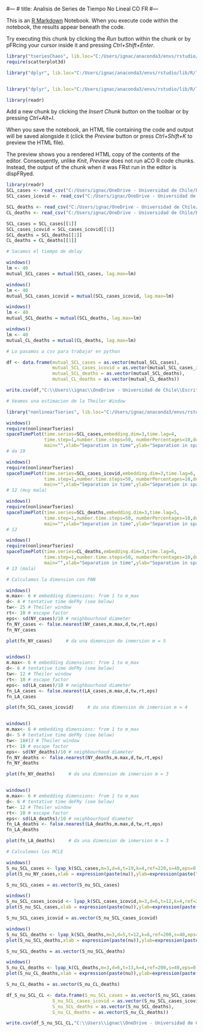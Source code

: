 #---
# title: Analisis de Series de Tiempo No Lineal CO FR
#---

This is an [R Markdown](http://rmarkdown.rstudio.com) Notebook. When you execute code within the notebook, the results appear beneath the code. 

Try executing this chunk by clicking the *Run* button within the chunk or by pFRcing your cursor inside it and pressing *Ctrl+Shift+Enter*. 

```r
library("tseriesChaos", lib.loc="C:/Users/ignac/anaconda3/envs/rstudio/lib/R/library")
require(scatterplot3d)

library("dplyr", lib.loc="C:/Users/ignac/anaconda3/envs/rstudio/lib/R/library")


library("dplyr", lib.loc="C:/Users/ignac/anaconda3/envs/rstudio/lib/R/library")

library(readr)
```

Add a new chunk by clicking the *Insert Chunk* button on the toolbar or by pressing *Ctrl+Alt+I*.

When you save the notebook, an HTML file containing the code and output will be saved alongside it (click the *Preview* button or press *Ctrl+Shift+K* to preview the HTML file).

The preview shows you a rendered HTML copy of the contents of the editor. Consequently, unlike *Knit*, *Preview* does not run aCO R code chunks. Instead, the output of the chunk when it was FRst run in the editor is dispFRyed.
```r
library(readr)
SCL_cases <- read_csv("C:/Users/ignac/OneDrive - Universidad de Chile/Escritorio/Practica-II-Covid-1/Presentacion/SCL_cases")
SCL_cases_icovid <- read_csv("C:/Users/ignac/OneDrive - Universidad de Chile/Escritorio/Practica-II-Covid-1/Presentacion/SCL_cases_icovid")

SCL_deaths <- read_csv("C:/Users/ignac/OneDrive - Universidad de Chile/Escritorio/Practica-II-Covid-1/Presentacion/SCL_deaths")
CL_deaths <- read_csv("C:/Users/ignac/OneDrive - Universidad de Chile/Escritorio/Practica-II-Covid-1/Presentacion/CL_deaths")

SCL_cases = SCL_cases[[1]]
SCL_cases_icovid = SCL_cases_icovid[[1]]
SCL_deaths = SCL_deaths[[1]]
CL_deaths = CL_deaths[[1]]
```

```r
# Sacamos el tiempo de delay

windows()
lm <- 40
mutual_SCL_cases = mutual(SCL_cases, lag.max=lm)

windows()
lm <- 40
mutual_SCL_cases_icovid = mutual(SCL_cases_icovid, lag.max=lm)

windows()
lm <- 40
mutual_SCL_deaths = mutual(SCL_deaths, lag.max=lm)

windows()
lm <- 40
mutual_CL_deaths = mutual(CL_deaths, lag.max=lm)

# Lo pasamos a csv para trabajar en python

df <- data.frame(mutual_SCL_cases = as.vector(mutual_SCL_cases),
                 mutual_SCL_cases_icovid = as.vector(mutual_SCL_cases_icovid),
                 mutual_SCL_deaths = as.vector(mutual_SCL_deaths),
                 mutual_CL_deaths = as.vector(mutual_CL_deaths))

write.csv(df,"C:\\Users\\ignac\\OneDrive - Universidad de Chile\\Escritorio\\Practica-II-Covid-1\\Presentacion\\AMI_SCL_CL.csv", row.names = FALSE)
```
```r
# Veamos una estimacion de la Theiler Window

library("nonlinearTseries", lib.loc="C:/Users/ignac/anaconda3/envs/rstudio/lib/R/library")

windows()
require(nonlinearTseries)
spaceTimePlot(time.series=SCL_cases,embedding.dim=3,time.lag=4,
              time.step=1,number.time.steps=50, numberPercentages=10,do.plot=TRUE,
              main="",xlab="Separation in time",ylab="Separation in space")
# da 19

windows()
require(nonlinearTseries)
spaceTimePlot(time.series=SCL_cases_icovid,embedding.dim=3,time.lag=6,
              time.step=1,number.time.steps=50, numberPercentages=10,do.plot=TRUE,
              main="",xlab="Separation in time",ylab="Separation in space")
# 12 (muy mala)

windows()
require(nonlinearTseries)
spaceTimePlot(time.series=SCL_deaths,embedding.dim=3,time.lag=5,
              time.step=1,number.time.steps=50, numberPercentages=10,do.plot=TRUE,
              main="",xlab="Separation in time",ylab="Separation in space")
# 12

windows()
require(nonlinearTseries)
spaceTimePlot(time.series=CL_deaths,embedding.dim=3,time.lag=6,
              time.step=1,number.time.steps=50, numberPercentages=10,do.plot=TRUE,
              main="",xlab="Separation in time",ylab="Separation in space")
# 13 (mala)

```

```r
# Calculamos la dimension con FNN

windows()
m.max<- 6 # embedding dimensions: from 1 to m_max
d<- 4 # tentative time deFRy (see below)
tw<- 25 # Theiler window
rt<- 10 # escape factor
eps<- sd(NY_cases)/10 # neighbourhood diameter
fn_NY_cases <- false.nearest(NY_cases,m.max,d,tw,rt,eps)
fn_NY_cases

plot(fn_NY_cases)     # da una dimension de inmersion m = 5


windows()
m.max<- 6 # embedding dimensions: from 1 to m_max
d<- 6 # tentative time deFRy (see below)
tw<- 12 # Theiler window
rt<- 10 # escape factor
eps<- sd(LA_cases)/10 # neighbourhood diameter
fn_LA_cases <- false.nearest(LA_cases,m.max,d,tw,rt,eps)
fn_LA_cases

plot(fn_SCL_cases_icovid)     # da una dimension de inmersion m = 4


windows()
m.max<- 6 # embedding dimensions: from 1 to m_max
d<- 5 # tentative time deFRy (see below)
tw<- 18#13 # Theiler window
rt<- 10 # escape factor
eps<- sd(NY_deaths)/10 # neighbourhood diameter
fn_NY_deaths <- false.nearest(NY_deaths,m.max,d,tw,rt,eps)
fn_NY_deaths

plot(fn_NY_deaths)     # da una dimension de inmersion m = 3


windows()
m.max<- 6 # embedding dimensions: from 1 to m_max
d<- 6 # tentative time deFRy (see below)
tw<- 12 # Theiler window
rt<- 10 # escape factor
eps<- sd(LA_deaths)/10 # neighbourhood diameter
fn_LA_deaths <- false.nearest(LA_deaths,m.max,d,tw,rt,eps)
fn_LA_deaths

plot(fn_LA_deaths)     # da una dimension de inmersion m = 3


```
```r
# Calculemos los MCLE

windows()
S_nu_SCL_cases <- lyap_k(SCL_cases,m=3,d=4,t=19,k=4,ref=220,s=40,eps=0.3)
plot(S_nu_NY_cases,xlab = expression(paste(nu)),ylab=expression(paste("S",(nu))))

S_nu_SCL_cases = as.vector(S_nu_SCL_cases)

windows()
S_nu_SCL_cases_icovid <- lyap_k(SCL_cases_icovid,m=3,d=6,t=12,k=4,ref=220,s=40,eps=0.2)
plot(S_nu_SCL_cases,xlab = expression(paste(nu)),ylab=expression(paste("S",(nu))))

S_nu_SCL_cases_icovid = as.vector(S_nu_SCL_cases_icovid)

windows()
S_nu_SCL_deaths <- lyap_k(SCL_deaths,m=3,d=5,t=12,k=6,ref=200,s=40,eps=0.3)
plot(S_nu_SCL_deaths,xlab = expression(paste(nu)),ylab=expression(paste("S",(nu))))

S_nu_SCL_deaths = as.vector(S_nu_SCL_deaths)

windows()
S_nu_CL_deaths <- lyap_k(CL_deaths,m=3,d=6,t=13,k=4,ref=200,s=40,eps=0.2)
plot(S_nu_CL_deaths,xlab = expression(paste(nu)),ylab=expression(paste("S",(nu))))

S_nu_CL_deaths = as.vector(S_nu_CL_deaths)
```
```r

df_S_nu_SCL_CL <- data.frame(S_nu_SCL_cases = as.vector(S_nu_SCL_cases),
                 S_nu_SCL_cases_icovid = as.vector(S_nu_SCL_cases_icovid),
                 S_nu_SCL_deaths = as.vector(S_nu_SCL_deaths),
                 S_nu_CL_deaths = as.vector(S_nu_CL_deaths))

write.csv(df_S_nu_SCL_CL,"C:\\Users\\ignac\\OneDrive - Universidad de Chile\\Escritorio\\Practica-II-Covid-1\\Presentacion\\S_nu_SCL_CL.csv", row.names = FALSE)


```

